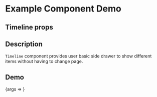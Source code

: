 
<Meta title="Example/Timeline" component={Timeline} />

# Example Component Demo

## Timeline props

<Props of={Timeline} />

## Description

`Timeline` component provides user basic side drawer to show different items without having to change page.

## Demo

<Canvas>
  <Story name="Example Timeline">{args => <Timeline {...args} />}</Story>
</Canvas>
